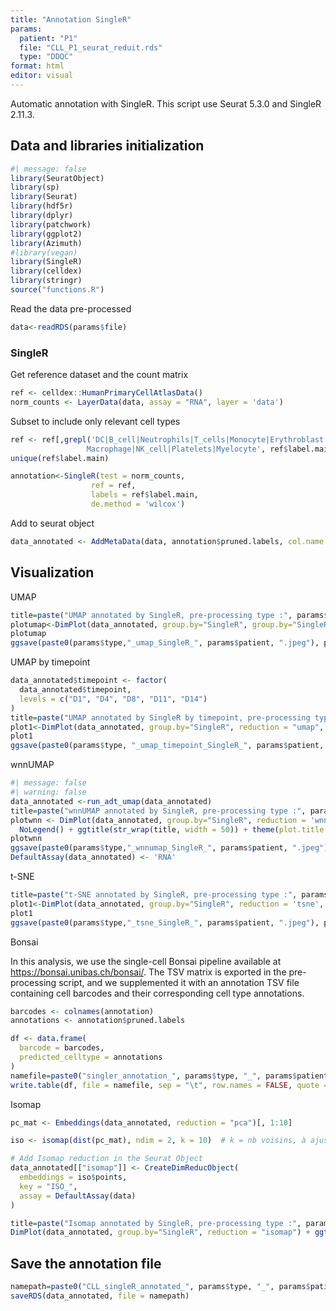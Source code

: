 ```yaml
---
title: "Annotation SingleR"
params: 
  patient: "P1"
  file: "CLL_P1_seurat_reduit.rds"
  type: "DDQC"
format: html
editor: visual
---
```


Automatic annotation with SingleR. This script use Seurat 5.3.0 and SingleR 2.11.3.

## Data and libraries initialization

```r
#| message: false
library(SeuratObject)
library(sp)
library(Seurat)
library(hdf5r)
library(dplyr)
library(patchwork)
library(ggplot2)
library(Azimuth)
#library(vegan)
library(SingleR)
library(celldex)
library(stringr)
source("functions.R")
```

Read the data pre-processed

```r
data<-readRDS(params$file)
```

### SingleR

Get reference dataset and the count matrix

```r
ref <- celldex::HumanPrimaryCellAtlasData()
norm_counts <- LayerData(data, assay = "RNA", layer = 'data')
```

Subset to include only relevant cell types

```r
ref <- ref[,grepl('DC|B_cell|Neutrophils|T_cells|Monocyte|Erythroblast|
                 Macrophage|NK_cell|Platelets|Myelocyte', ref$label.main)]
unique(ref$label.main)
```

```r
annotation<-SingleR(test = norm_counts,
                  ref = ref, 
                  labels = ref$label.main,
                  de.method = 'wilcox')
```

Add to seurat object

```r
data_annotated <- AddMetaData(data, annotation$pruned.labels, col.name = 'SingleR')
```

## Visualization

UMAP

```r
title=paste("UMAP annotated by SingleR, pre-processing type :", params$type, ", patient", params$patient)
plotumap<-DimPlot(data_annotated, group.by="SingleR", group.by="SingleR", reduction = "umap") + ggtitle(str_wrap(title, width = 50)) + theme(plot.title = element_text(size = 10, hjust = 0.5))
plotumap
ggsave(paste0(params$type,"_umap_SingleR_", params$patient, ".jpeg"), plotumap)
```

UMAP by timepoint

```r
data_annotated$timepoint <- factor(
  data_annotated$timepoint,
  levels = c("D1", "D4", "D8", "D11", "D14")
)
title=paste("UMAP annotated by SingleR by timepoint, pre-processing type :", params$type, ", patient", params$patient)
plot1<-DimPlot(data_annotated, group.by="SingleR", reduction = "umap", split.by = "timepoint") + ggtitle(str_wrap(title, width = 50)) + theme(plot.title = element_text(size = 10, hjust = 0.5))
plot1
ggsave(paste0(params$type, "_umap_timepoint_SingleR_", params$patient, ".jpeg"), plot1)
```

wnnUMAP

```r
#| message: false
#| warning: false
data_annotated <-run_adt_umap(data_annotated)
title=paste("wnnUMAP annotated by SingleR, pre-processing type :", params$type, ", patient", params$patient)
plotwnn <- DimPlot(data_annotated, group.by="SingleR", reduction = 'wnn.umap', label = TRUE, repel = TRUE, label.size = 2.5) + 
  NoLegend() + ggtitle(str_wrap(title, width = 50)) + theme(plot.title = element_text(size = 10, hjust = 0.5))
plotwnn
ggsave(paste0(params$type,"_wnnumap_SingleR_", params$patient, ".jpeg"), plotwnn)
DefaultAssay(data_annotated) <- 'RNA'
```

t-SNE

```r
title=paste("t-SNE annotated by SingleR, pre-processing type :", params$type, ", patient", params$patient)
plot1<-DimPlot(data_annotated, group.by="SingleR", reduction = 'tsne', label = TRUE, repel = TRUE, label.size = 2.5) + ggtitle(str_wrap(title, width = 50)) + theme(plot.title = element_text(size = 10, hjust = 0.5))
plot1
ggsave(paste0(params$type,"_tsne_SingleR_", params$patient, ".jpeg"), plot1)
```

Bonsai

In this analysis, we use the single-cell Bonsai pipeline available at <https://bonsai.unibas.ch/bonsai/>. The TSV matrix is exported in the pre-processing script, and we supplemented it with an annotation TSV file containing cell barcodes and their corresponding cell type annotations.

```r
barcodes <- colnames(annotation)
annotations <- annotation$pruned.labels

df <- data.frame(
  barcode = barcodes,
  predicted_celltype = annotations
)
namefile=paste0("singler_annotation_", params$type, "_", params$patient, ".tsv")
write.table(df, file = namefile, sep = "\t", row.names = FALSE, quote = FALSE)
```

Isomap

```r
pc_mat <- Embeddings(data_annotated, reduction = "pca")[, 1:10]

iso <- isomap(dist(pc_mat), ndim = 2, k = 10)  # k = nb voisins, à ajuster

# Add Isomap reduction in the Seurat Object 
data_annotated[["isomap"]] <- CreateDimReducObject(
  embeddings = iso$points,
  key = "ISO_",
  assay = DefaultAssay(data)
)

title=paste("Isomap annotated by SingleR, pre-processing type :", params$type, ", patient", params$patient)
DimPlot(data_annotated, group.by="SingleR", reduction = "isomap") + ggtitle(str_wrap(title, width = 50)) + theme(plot.title = element_text(size = 10, hjust = 0.5))
```

## Save the annotation file

```r
namepath=paste0("CLL_singleR_annotated_", params$type, "_", params$patient, ".rds")
saveRDS(data_annotated, file = namepath)
```
